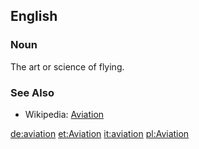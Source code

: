 ==English==
===Noun===
The art or science of flying.

===See Also===
*Wikipedia: [[w:Aviation|Aviation]]

[[de:aviation]]
[[et:Aviation]]
[[it:aviation]]
[[pl:Aviation]]